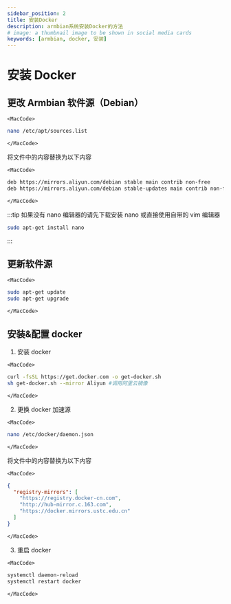 ```yaml
---
sidebar_position: 2
title: 安装Docker
description: armbian系统安装Docker的方法
# image: a thumbnail image to be shown in social media cards
keywords: [armbian, docker, 安装]
---
```



# 安装 Docker

## 更改 Armbian 软件源（Debian）

```mdx-code-block
<MacCode>
```

```bash
nano /etc/apt/sources.list
```

```mdx-code-block
</MacCode>
```

将文件中的内容替换为以下内容

```mdx-code-block
<MacCode>
```

```bash
deb https://mirrors.aliyun.com/debian stable main contrib non-free
deb https://mirrors.aliyun.com/debian stable-updates main contrib non-free
```

```mdx-code-block
</MacCode>
```

:::tip
如果没有 nano 编辑器的请先下载安装 nano 或直接使用自带的 vim 编辑器

```bash
sudo apt-get install nano
```

:::

## 更新软件源

```mdx-code-block
<MacCode>
```

```bash
sudo apt-get update
sudo apt-get upgrade
```

```mdx-code-block
</MacCode>
```

## 安装&配置 docker

1. 安装 docker

```mdx-code-block
<MacCode>
```

```bash
curl -fsSL https://get.docker.com -o get-docker.sh
sh get-docker.sh --mirror Aliyun #调用阿里云镜像
```

```mdx-code-block
</MacCode>
```

2. 更换 docker 加速源

```mdx-code-block
<MacCode>
```

```bash
nano /etc/docker/daemon.json
```

```mdx-code-block
</MacCode>
```

将文件中的内容替换为以下内容

```mdx-code-block
<MacCode>
```

```json
{
  "registry-mirrors": [
    "https://registry.docker-cn.com",
    "http://hub-mirror.c.163.com",
    "https://docker.mirrors.ustc.edu.cn"
  ]
}
```

```mdx-code-block
</MacCode>
```

3. 重启 docker

```mdx-code-block
<MacCode>
```

```bash
systemctl daemon-reload
systemctl restart docker
```

```mdx-code-block
</MacCode>
```
